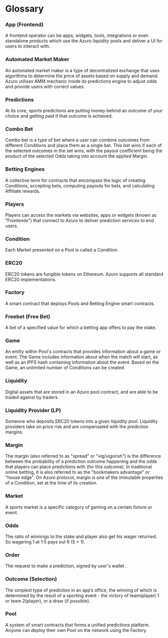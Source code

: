 # Glossary

### App (Frontend)

A frontend operator can be apps, widgets, tools, integrations or even standalone products which use the Azuro
liquidity pools and deliver a UI for users to interact with.

### Automated Market Maker

An automated market maker is a type of decentralized exchange that uses algorithms to determine the price of assets based on supply and demand. Azuro utilises AMM mechanic inside its predictions engine to adjust odds and provide users with correct values.

### Predictions

At its core, sports predictions are putting money behind an outcome of your choice and getting paid if that outcome is achieved.

### Combo Bet

Combo bet is a type of bet where a user can combine outcomes from different Conditions and place them as a single bet. This bet wins if each of the selected outcomes in the set wins, with the payout coefficient being the product of the selected Odds taking into account the applied Margin.

### Betting Engines

A collective term for contracts that encompass the logic of creating Conditions, accepting bets, computing payouts for bets, and calculating Affiliate rewards.

### Players

Players can access the markets via websites, apps or widgets (known as "Frontends") that connect to Azuro to deliver
prediction services to end users.

### Condition

Each Market presented on a Pool is called a Condition.

### ERC20

ERC20 tokens are fungible tokens on Ethereum. Azuro supports all standard ERC20 implementations.

### Factory

A smart contract that deploys Pools and Betting Engine smart contracts.

### Freebet (Free Bet)

A bet of a specified value for which a betting app offers to pay the stake.

### Game

An entity within Pool's contracts that provides information about a game or event. The Game includes information about when the match will start, as well as an IPFS hash containing information about the event. Based on the Game, an unlimited number of Conditions can be created.

### Liquidity

Digital assets that are stored in an Azuro pool contract, and are able to be traded against by traders.

### Liquidity Provider (LP)

Someone who deposits ERC20 tokens into a given liquidity pool. Liquidity providers take on price risk and are
compensated with the prediction margins.

### Margin

The margin (also referred to as "spread" or "vig/vigorish") is the difference between the probability of a prediction outcome happening and the odds that players can place predictions with (for this outcome). In traditional online betting, it is also referred to as the "bookmakers advantage" or "house edge".
On Azuro protocol, margin is one of the immutable properties of a Condition, set at the time of its creation.

### Market

A sports market is a specific category of gaming on a certain fixture or event.

### Odds

The ratio of winnings to the stake and player also get his wager returned. So wagering 1 at 1:5 pays out 6 (5 + 1).

### Order

The request to make a prediction, signed by user's wallet .

### Outcome (Selection)

The simplest type of prediction in an app’s office, the winning of which is determined by the result of a sporting
event - the victory of team(player) 1 or team 2(player), or a draw (if possible).

### Pool

A system of smart contracts that forms a unified predictions platform. Anyone can deploy their own Pool on the network
using the Factory.

